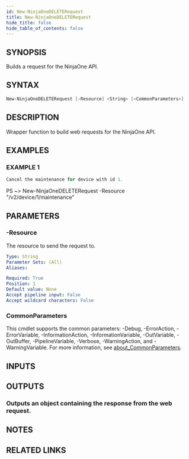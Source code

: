 ```yaml
---
id: New-NinjaOneDELETERequest
title: New-NinjaOneDELETERequest
hide_title: false
hide_table_of_contents: false
---
```


## SYNOPSIS

Builds a request for the NinjaOne API.

## SYNTAX

```powershell
New-NinjaOneDELETERequest [-Resource] <String> [<CommonParameters>]
```

## DESCRIPTION

Wrapper function to build web requests for the NinjaOne API.

## EXAMPLES

### EXAMPLE 1

```powershell
Cancel the maintenance for device with id 1.
```

PS ~&gt; New-NinjaOneDELETERequest -Resource "/v2/device/1/maintenance"

## PARAMETERS

### -Resource

The resource to send the request to.

```yaml
Type: String
Parameter Sets: (All)
Aliases:

Required: True
Position: 1
Default value: None
Accept pipeline input: False
Accept wildcard characters: False
```

### CommonParameters

This cmdlet supports the common parameters: -Debug, -ErrorAction, -ErrorVariable, -InformationAction, -InformationVariable, -OutVariable, -OutBuffer, -PipelineVariable, -Verbose, -WarningAction, and -WarningVariable. For more information, see [about_CommonParameters](http://go.microsoft.com/fwlink/?LinkID=113216).

## INPUTS

## OUTPUTS

### Outputs an object containing the response from the web request.

## NOTES

## RELATED LINKS
